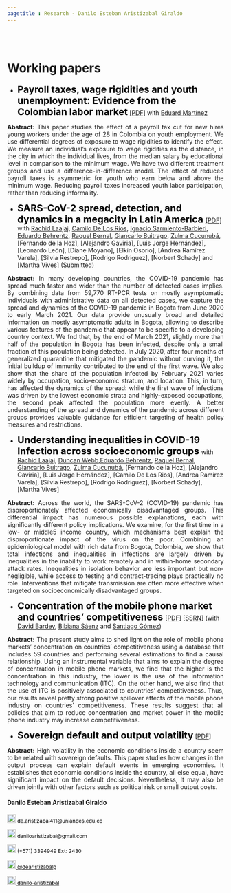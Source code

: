```yaml
---
pagetitle : Research - Danilo Esteban Aristizabal Giraldo
---
```


<br>  </br> <!--- Agrega lineas en blanco --->

# Working papers

<p>  </p> <!--- Agrega una linea en blanco --->

<!------------- Panel de la izquierda ------------->
<div class="col-sm-9">

<!--- Documento 1 --->

* <strong style="color:black;font-size:22px;"> Payroll taxes, wage rigidities and youth unemployment: Evidence from the Colombian labor market</strong> [[PDF]](https://danilo-aristizabal.github.io/research/youth_unemployment/taxes_and_youth_unemployment.pdf) with [Eduard Martínez](http://eduard-martinez.github.io)

 <p align="justify"> **Abstract:** This paper studies the effect of a payroll tax cut for new hires young workers under the age of
28 in Colombia on youth employment. We use differential degrees of exposure to wage rigidities to identify the effect. We measure an individual’s exposure to wage rigidities as the distance, in the city in which the individual lives, from the median salary by educational level in comparison
to the minimum wage. We have two different treatment groups and use a difference-in-difference model. The effect of reduced payroll taxes is asymmetric for youth who earn below and above the minimum wage. Reducing payroll taxes increased youth labor participation, rather than reducing
informality. </p>

<!--- Documento 2 --->

* <strong style="color:black;font-size:22px;"> SARS-CoV-2 spread, detection, and dynamics in a megacity in Latin America </strong>[[PDF]](https://danilo-aristizabal.github.io/research/covid/SARS-CoV-2_spread_detection_and_dynamics_in_a_megacity_in_Latin_America.pdf) with [Rachid Laajaj](https://www.laajaj.com/), [Camilo De Los Rios](https://sites.google.com/view/cdelosriosru), [Ignacio Sarmiento-Barbieri](https://ignaciomsarmiento.github.io/), [Eduardo Behrentz](https://eduardobehrentz.com/), [Raquel Bernal](https://sites.google.com/view/raquelbernal/), [Giancarlo Buitrago](https://www.researchgate.net/profile/Giancarlo-Buitrago), [Zulma Cucunubá](http://www.imperial.ac.uk/people/zulma.cucunuba), [Fernando de la Hoz], [Alejandro Gaviria], [Luis Jorge Hernández], [Leonardo León], [Diane Moyano], [Elkin Osorio], [Andrea Ramírez Varela], [Silvia Restrepo], [Rodrigo Rodriguez], [Norbert Schady] and [Martha Vives] (Submitted)

<p align="justify"> **Abstract:** In many developing countries, the COVID-19 pandemic has spread much faster and wider than the number of detected cases implies. By combining data from 59,770 RT-PCR tests on mostly asymptomatic individuals with administrative data on all detected cases, we capture the spread and dynamics of the COVID-19 pandemic in Bogota from June 2020 to early March 2021. Our data provide unusually broad and detailed information on mostly asymptomatic adults in Bogota, allowing to describe various features of the pandemic that appear to be specific to a developing country context. We fnd that, by the end of March 2021, slightly more than half of the population in Bogota has been infected, despite only a small fraction of this population being detected. In July 2020, after four months of generalized quarantine that mitigated the pandemic without curving it, the initial buildup of immunity contributed to the end of the first wave. We also show that the share of the population infected by February 2021 varies widely by occupation, socio-economic stratum, and location. This, in turn, has affected the dynamics of the spread: while the first wave of infections was driven by the lowest economic strata and highly-exposed occupations, the second peak affected the population more evenly. A better understanding of the spread and dynamics of the pandemic across different groups provides valuable guidance for efficient targeting of health policy measures and restrictions.
 </p>

<!--- Documento 2 --->

* <strong style="color:black;font-size:22px;"> Understanding inequalities in COVID-19 Infection across socioeconomic groups </strong>[]() with [Rachid Laajaj](https://www.laajaj.com/), [Duncan Webb](https://sites.google.com/view/duncan-webb/home),[Eduardo Behrentz](https://eduardobehrentz.com/), [Raquel Bernal](https://sites.google.com/view/raquelbernal/), [Giancarlo Buitrago](https://www.researchgate.net/profile/Giancarlo-Buitrago), [Zulma Cucunubá](http://www.imperial.ac.uk/people/zulma.cucunuba), [Fernando de la Hoz], [Alejandro Gaviria], [Luis Jorge Hernández], [Camilo De Los Rios], [Andrea Ramírez Varela], [Silvia Restrepo], [Rodrigo Rodriguez], [Norbert Schady], [Martha Vives]

<p align="justify"> **Abstract:** Across the world, the SARS-CoV-2 (COVID-19) pandemic has disproportionately affected economically disadvantaged groups. This differential impact has numerous possible explanations, each with significantly different policy implications. We examine, for the first time in a low- or middle5
income country, which mechanisms best explain the disproportionate impact of the virus on the poor. Combining an epidemiological model with rich data from Bogota, Colombia, we show that total infections and inequalities in infections are largely driven by inequalities in the inability to work remotely and in within-home secondary attack rates. Inequalities in isolation behavior are less important but non-negligible, while access to testing and contract-tracing plays practically no role. Interventions that mitigate transmission are often more effective when targeted on socioeconomically disadvantaged groups.
 </p>


<!--- Documento 2 --->

* <strong style="color:black;font-size:22px;"> Concentration of the mobile phone market and countries' competitiveness </strong>[[PDF]](https://danilo-aristizabal.github.io/research/mobile_market/Concentration_of_the_Mobile_Market_in_Colombia.pdf) [[SSRN]](https://papers.ssrn.com/sol3/papers.cfm?abstract_id=3714775) (with [David Bardey](https://sites.google.com/site/davidbardey/), [Bibiana Sáenz](https://www.linkedin.com/in/bibianasaenzbaquero/?originalSubdomain=co) and [Santiago Gómez](https://www.researchgate.net/profile/Jose_Gomez_Medina))

<p align="justify"> **Abstract:** The present study aims to shed light on the role of mobile phone markets’ concentration on countries’ competitiveness using a database that includes 59 countries and performing several estimations to find a causal relationship. Using an instrumental variable that aims to explain the degree of concentration in mobile phone markets, we find that the higher is the concentration in this industry, the lower is the use of the information technology and communication (ITC). On the other hand, we also find that the use of ITC is positively associated to countries' competitiveness. Thus, our results reveal pretty strong positive spillover effects of the mobile phone industry on countries' competitiveness. These results suggest that all policies that aim to reduce concentration and market power in the mobile phone industry may increase competitiveness.
 </p>

<!--- Documento 3 --->
* <strong style="color:black;font-size:22px;">Sovereign default and output volatility</strong> [[PDF]](https://danilo-aristizabal.github.io/research/sovereign_default/sovereign_default_and_output_volatility.pdf)

<p align="justify"> **Abstract:** High volatility in the economic conditions inside a country seem to be related with sovereign defaults. This paper studies how changes in the output process can explain default events in emerging economies. It establishes that economic conditions inside the country, all else equal, have significant impact on the default decisions. Nevertheless, It may also be driven jointly with other factors such as political risk or small output costs.
 </p>


</div>
<!------------- Panel de la izquierda ------------->


<!------------- Panel de la derecha ------------->
<div class="col-sm-3">

#### Danilo Esteban Aristizabal Giraldo
 
<!-- Correo -->
<p style="color:black;font-size:12px;"><img alt="Qries" src="./images/correo.png" width=20" height="20"> de.aristizabal411@uniandes.edu.co </img></p>

<!-- Correo -->
<p style="color:black;font-size:12px;"><img alt="Qries" src="./images/correo.png" width=20" height="20"> daniloaristizabal@gmail.com </img></p>

<!-- Tel -->
<p style="color:black;font-size:12px;"><img alt="Qries" src="./images/tel.png" width=20" height="20"> (+571) 3394949 Ext: 2430</img></p>

<!-- Twitter -->
 <a href="https://twitter.com/dearistizabalg" style="color:black;font-size:12px;"> <img alt="Qries" src="./images/twitter.jpg" width=20" height="20">  @dearistizabalg</a> 

<!-- GitHub -->
<a href="https://github.com/danilo-aristizabal" style="color:black;font-size:12px;"> <img alt="Qries" src="./images/github.png" width=20" height="20">  danilo-aristizabal</a>
</div>
<!------------- Panel de la derecha ------------->



<br>  </br> <!--- Agrega lineas en blanco --->